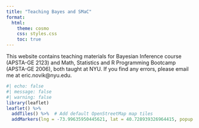 ```yaml
---
title: "Teaching Bayes and SMaC"
format:
  html:
    theme: cosmo
    css: styles.css
    toc: true
---
```


This website contains teaching materials for Bayesian Inference course (APSTA-GE 2123) and Math, Statistics and R Programming Bootcamp (APSTA-GE 2006), both taught at NYU. If you find any errors, please email me at eric.novik\@nyu.edu.

```r
#| echo: false
#| message: false
#| warning: false
library(leaflet)
leaflet() %>%
  addTiles() %>%  # Add default OpenStreetMap map tiles
  addMarkers(lng = -73.99635950445621, lat = 40.728939326964415, popup = "Tisch Hall")
```
